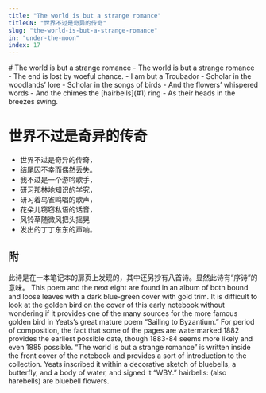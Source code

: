 ```yaml
---
title: "The world is but a strange romance"
titleCN: "世界不过是奇异的传奇"
slug: "the-world-is-but-a-strange-romance"
in: "under-the-moon"
index: 17
---
```


<PoemContent>

<PoemSection>
# The world is but a strange romance
- The world is but a strange romance
- The end is lost by woeful chance.
- I am but a Troubador
- Scholar in the woodlands’ lore
- Scholar in the songs of birds
- And the flowers’ whispered words
- And the chimes the [hairbells](#1) ring
- As their heads in the breezes swing.

</PoemSection>

<PoemSection>

# 世界不过是奇异的传奇
- 世界不过是奇异的传奇，
- 结尾因不幸而偶然丢失。
- 我不过是一个游吟歌手，
- 研习那林地知识的学究，
- 研习着鸟雀鸣唱的歌声，
- 花朵儿窃窃私语的话音，
- 风铃草随微风把头摇晃
- 发出的丁丁东东的声响。

</PoemSection>

</PoemContent>

<PoemTranslator translator="傅浩"/>

## 附
<PoemAppendix source="叶芝诗集（增订本） 2018 ——">
<PoemFootnote>
此诗是在一本笔记本的扉页上发现的，其中还另抄有八首诗。显然此诗有“序诗”的意味。
</PoemFootnote>
</PoemAppendix>


<PoemAppendix source="George Bornstein—">
<PoemFootnote>
This poem and the next eight are found in an album of both bound and loose leaves with a dark blue-green cover with gold trim. It is difficult to look at the golden bird on the cover of this early notebook without wondering if it provides one of the many sources for the more famous golden bird in Yeats’s great mature poem “Sailing to Byzantium.” For period of composition, the fact that some of the pages are watermarked 1882 provides the earliest possible date, though 1883-84 seems more likely and even 1885 possible.
</PoemFootnote>
<PoemFootnote>
“The world is but a strange romance” is written inside the front cover of the notebook and provides a sort of introduction to the collection. Yeats inscribed it within a decorative sketch of bluebells, a butterfly, and a body of water, and signed it “WBY.”
</PoemFootnote>
<PoemFootnote index={1}>
hairbells: (also harebells) are bluebell flowers.
</PoemFootnote>
</PoemAppendix>
